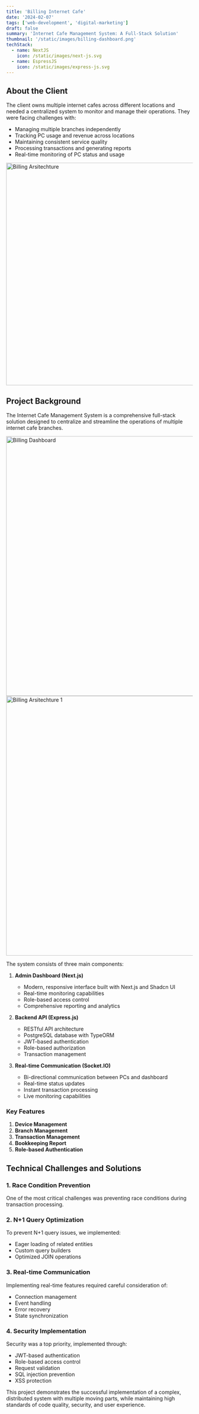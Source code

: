 ```yaml
---
title: 'Billing Internet Cafe'
date: '2024-02-07'
tags: ['web-development', 'digital-marketing']
draft: false
summary: 'Internet Cafe Management System: A Full-Stack Solution'
thumbnail: '/static/images/billing-dashboard.png'
techStack:
  - name: NextJS
    icon: /static/images/next-js.svg
  - name: EspressJS
    icon: /static/images/express-js.svg
---
```


## About the Client

The client owns multiple internet cafes across different locations and needed a centralized system to monitor and manage their operations. They were facing challenges with:

- Managing multiple branches independently
- Tracking PC usage and revenue across locations
- Maintaining consistent service quality
- Processing transactions and generating reports
- Real-time monitoring of PC status and usage

<div className="flex justify-center">
  <img src="/static/images/billing-arsitektur.png" alt="Billing Arsitechture" width="600" />
</div>

## Project Background

The Internet Cafe Management System is a comprehensive full-stack solution designed to centralize and streamline the operations of multiple internet cafe branches.

<div className="flex justify-center">
  <img src="/static/images/billing-dashboard.png" alt="Billing Dashboard" width="700" />
</div>

<div className="flex justify-center">
  <img src="/static/images/billing-arsitektur1.png" alt="Billing Arsitechture 1" width="700" />
</div>

The system consists of three main components:

1. **Admin Dashboard (Next.js)**

   - Modern, responsive interface built with Next.js and Shadcn UI
   - Real-time monitoring capabilities
   - Role-based access control
   - Comprehensive reporting and analytics

2. **Backend API (Express.js)**

   - RESTful API architecture
   - PostgreSQL database with TypeORM
   - JWT-based authentication
   - Role-based authorization
   - Transaction management

3. **Real-time Communication (Socket.IO)**
   - Bi-directional communication between PCs and dashboard
   - Real-time status updates
   - Instant transaction processing
   - Live monitoring capabilities

### Key Features

1. **Device Management**
2. **Branch Management**
3. **Transaction Management**
4. **Bookkeeping Report**
5. **Role-based Authentication**

## Technical Challenges and Solutions

### 1. Race Condition Prevention

One of the most critical challenges was preventing race conditions during transaction processing.

### 2. N+1 Query Optimization

To prevent N+1 query issues, we implemented:

- Eager loading of related entities
- Custom query builders
- Optimized JOIN operations

### 3. Real-time Communication

Implementing real-time features required careful consideration of:

- Connection management
- Event handling
- Error recovery
- State synchronization

### 4. Security Implementation

Security was a top priority, implemented through:

- JWT-based authentication
- Role-based access control
- Request validation
- SQL injection prevention
- XSS protection

This project demonstrates the successful implementation of a complex, distributed system with multiple moving parts, while maintaining high standards of code quality, security, and user experience.
